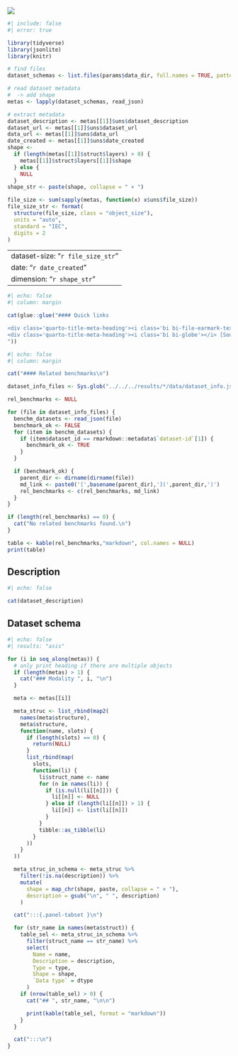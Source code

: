 ![](/images/heros/anndata_schema.png){class="dataset_img"}

```r
#| include: false
#| error: true

library(tidyverse)
library(jsonlite)
library(knitr)

# find files
dataset_schemas <- list.files(params$data_dir, full.names = TRUE, pattern = "*.json")

# read dataset metadata
#  -> add shape
metas <- lapply(dataset_schemas, read_json)

# extract metadata
dataset_description <- metas[[1]]$uns$dataset_description
dataset_url <- metas[[1]]$uns$dataset_url
data_url <- metas[[1]]$uns$data_url
date_created <- metas[[1]]$uns$date_created
shape <-
  if (length(metas[[1]]$struct$layers) > 0) {
    metas[[1]]$struct$layers[[1]]$shape
  } else {
    NULL
  }
shape_str <- paste(shape, collapse = " × ")

file_size <- sum(sapply(metas, function(x) x$uns$file_size))
file_size_str <- format(
  structure(file_size, class = "object_size"),
  units = "auto",
  standard = "IEC",
  digits = 2
)

```

---
dataset-size: "`r file_size_str`"
date: "`r date_created`"
dimension: "`r shape_str`"
---



```r
#| echo: false
#| column: margin

cat(glue::glue("#### Quick links

<div class='quarto-title-meta-heading'><i class='bi bi-file-earmark-text'></i> [Documentation]({dataset_url})</div>
<div class='quarto-title-meta-heading'><i class='bi bi-globe'></i> [Source]({data_url})</div>
"))


```

```r
#| echo: false
#| column: margin

cat("#### Related benchmarks\n")

dataset_info_files <- Sys.glob("../../../results/*/data/dataset_info.json")

rel_benchmarks <- NULL

for (file in dataset_info_files) {
  benchm_datasets <- read_json(file)
  benchmark_ok <- FALSE
  for (item in benchm_datasets) {
    if (item$dataset_id == rmarkdown::metadata$`dataset-id`[1]) {
      benchmark_ok <- TRUE
    }
  }

  if (benchmark_ok) {
    parent_dir <- dirname(dirname(file))
    md_link <- paste0('[',basename(parent_dir),'](',parent_dir,')')
    rel_benchmarks <- c(rel_benchmarks, md_link)
  }
}

if (length(rel_benchmarks) == 0) {
  cat("No related benchmarks found.\n")
}

table <- kable(rel_benchmarks,"markdown", col.names = NULL)
print(table)

```


## Description

```r
#| echo: false

cat(dataset_description)

```



## Dataset schema

```r
#| echo: false
#| results: "asis"

for (i in seq_along(metas)) {
  # only print heading if there are multiple objects
  if (length(metas) > 1) {
    cat("### Modality ", i, "\n")
  }

  meta <- metas[[i]]

  meta_struc <- list_rbind(map2(
    names(meta$structure),
    meta$structure,
    function(name, slots) {
      if (length(slots) == 0) {
        return(NULL)
      }
      list_rbind(map(
        slots,
        function(li) {
          li$struct_name <- name
          for (n in names(li)) {
            if (is.null(li[[n]])) {
              li[[n]] <- NULL
            } else if (length(li[[n]]) > 1) {
              li[[n]] <- list(li[[n]])
            }
          }
          tibble::as_tibble(li)
        }
      ))
    }
  ))

  meta_struc_in_schema <- meta_struc %>%
    filter(!is.na(description)) %>%
    mutate(
      shape = map_chr(shape, paste, collapse = " × "),
      description = gsub("\n", " ", description)
    )

  cat(":::{.panel-tabset }\n")

  for (str_name in names(meta$struct)) {
    table_sel <- meta_struc_in_schema %>%
      filter(struct_name == str_name) %>% 
      select(
        Name = name,
        Description = description,
        Type = type,
        Shape = shape,
        `Data type` = dtype
      )
    if (nrow(table_sel) > 0) {
      cat("## ", str_name, "\n\n")

      print(kable(table_sel, format = "markdown"))
    }
  }

  cat(":::\n")
}
```
